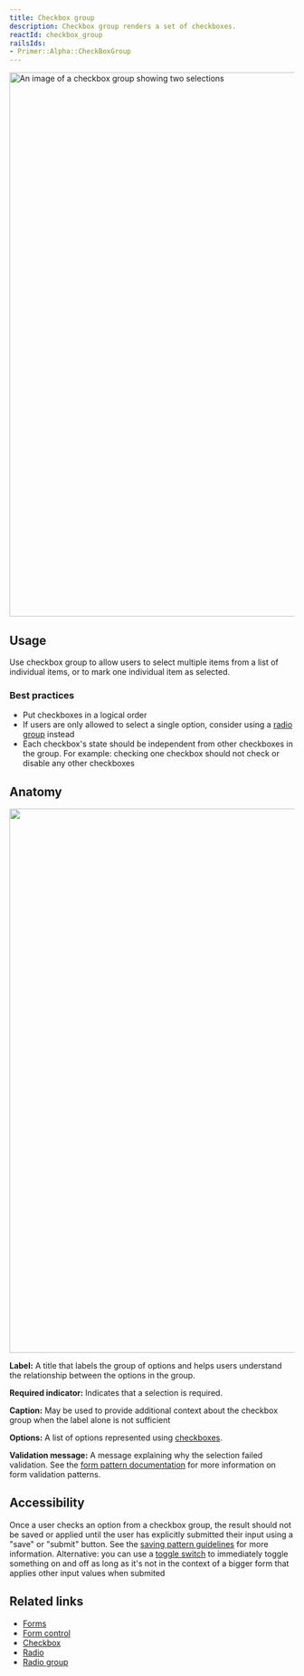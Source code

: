 ```yaml
---
title: Checkbox group
description: Checkbox group renders a set of checkboxes.
reactId: checkbox_group
railsIds:
- Primer::Alpha::CheckBoxGroup
---
```



<img
  width="960"
  alt="An image of a checkbox group showing two selections"
  src="https://user-images.githubusercontent.com/586552/205333350-f767c1ee-61b9-49e8-963d-0fad537749e9.png"
/>

## Usage

Use checkbox group to allow users to select multiple items from a list of individual items, or to mark one individual item as selected.

### Best practices

- Put checkboxes in a logical order
- If users are only allowed to select a single option, consider using a [radio group](/components/radio-group) instead
- Each checkbox's state should be independent from other checkboxes in the group. For example: checking one checkbox should not check or disable any other checkboxes

## Anatomy

<img
  width="960"
  role="presentation"
  src="https://user-images.githubusercontent.com/2313998/224140255-57987086-f2b3-47be-9ee7-99af26ea6846.png"
/>

**Label:** A title that labels the group of options and helps users understand the relationship between the options in the group.

**Required indicator:** Indicates that a selection is required.

**Caption:** May be used to provide additional context about the checkbox group when the label alone is not sufficient

**Options:** A list of options represented using [checkboxes](/components/checkbox).

**Validation message:** A message explaining why the selection failed validation. See the [form pattern documentation](../ui-patterns/forms#validation) for more information on form validation patterns.

## Accessibility

Once a user checks an option from a checkbox group, the result should not be saved or applied until the user has explicitly submitted their input using a "save" or "submit" button. See the [saving pattern guidelines](../ui-patterns/saving) for more information.
Alternative: you can use a [toggle switch](/components/toggle-switch) to immediately toggle something on and off as long as it's not in the context of a bigger form that applies other input values when submited

## Related links

- [Forms](../ui-patterns/forms)
- [Form control](/components/form-control)
- [Checkbox](/components/checkbox)
- [Radio](/components/radio)
- [Radio group](/components/radio-group)
